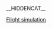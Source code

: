 __HIDDENCAT__
{{WPSS-cat}}
{{Stub Category|article=[[飛行模擬遊戲|飛行模擬遊戲]]|newstub=flightsim-videogame-stub|category=飛行模擬遊戲}}

[[Category:各类型电子游戏小作品|Flight simulation]]